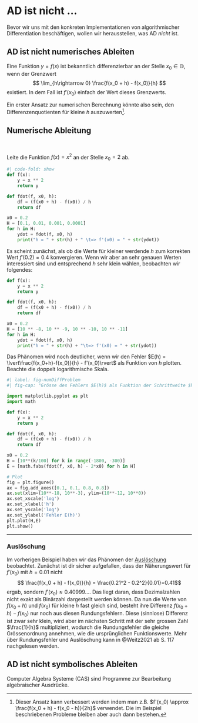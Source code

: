 # AD ist nicht ... 
Bevor wir uns mit den konkreten Implementationen von algorithmischer Differentiation beschäftigen, wollen wir herausstellen, was AD *nicht* ist.


## AD ist nicht numerisches Ableiten {#sec-ADnotNumDiff}
Eine Funktion $y = f(x)$ ist bekanntlich differenzierbar an der Stelle $x_0 \in \mathbb{D}$, wenn der Grenzwert
$$ \lim_{h\rightarrow 0} \frac{f(x_0 + h) - f(x_0)}{h} $$
existiert. In dem Fall ist $f'(x_0)$ einfach der Wert dieses Grenzwerts.

Ein erster Ansatz zur numerischen Berechnung könnte also sein, den Differenzenquotienten für kleine $h$ auszuwerten[^1].

[^1]: Dieser Ansatz kann verbessert werden indem man z.B. $f'(x_0) \approx \frac{f(x_0 + h) - f(x_0 - h)}{2h}$ verwendet. Die im Beispiel beschriebenen Probleme bleiben aber auch dann bestehen.

:::{#exm-numDiff}

## Numerische Ableitung
<br>

Leite die Funktion $f(x) = x^2$ an der Stelle $x_0 = 2$ ab.

```python
#| code-fold: show
def f(x):
    y = x ** 2
    return y

def fdot(f, x0, h):
    df = (f(x0 + h) - f(x0)) / h
    return df

x0 = 0.2
H = [0.1, 0.01, 0.001, 0.0001]
for h in H:
    ydot = fdot(f, x0, h)
    print("h = " + str(h) + " \t=> f'(x0) = " + str(ydot))
```
Es scheint zunächst, als ob die Werte für kleiner werdende $h$ zum korrekten Wert $f'(0.2)=0.4$ konvergieren. Wenn wir aber an sehr genauen Werten interessiert sind und entsprechend $h$ sehr klein wählen, beobachten wir folgendes:

```python
def f(x):
    y = x ** 2
    return y

def fdot(f, x0, h):
    df = (f(x0 + h) - f(x0)) / h
    return df

x0 = 0.2
H = [10 ** -8, 10 ** -9, 10 ** -10, 10 ** -11]
for h in H:
    ydot = fdot(f, x0, h)
    print("h = " + str(h) + "\t=> f'(x0) = " + str(ydot))
``` 

Das Phänomen wird noch deutlicher, wenn wir den Fehler $E(h) = \lvert\frac{f(x_0+h)-f(x_0)}{h} - f'(x_0)\rvert$ als Funktion von $h$ plotten. Beachte die doppelt logarithmische Skala.

```python
#| label: fig-numDiffProblem
#| fig-cap: "Grösse des Fehlers $E(h)$ als Funktion der Schrittweite $h$. Ist $h$ zu gross, dann ist der Näherungswert für $f'(x_0)$ ungenau. Bei kleiner werdendem $h$ nimmt der Fehler zunächst ab, aber ab einem gewissen Wert dominiert die Auslöschung und der Fehler nimmt wieder zu."

import matplotlib.pyplot as plt
import math

def f(x):
    y = x ** 2
    return y

def fdot(f, x0, h):
    df = (f(x0 + h) - f(x0)) / h
    return df

x0 = 0.2
H = [10**(k/100) for k in range(-1800, -300)]
E = [math.fabs(fdot(f, x0, h) - 2*x0) for h in H]

# Plot
fig = plt.figure()
ax = fig.add_axes([0.1, 0.1, 0.8, 0.8])
ax.set(xlim=(10**-18, 10**-3), ylim=(10**-12, 10**0))
ax.set_xscale('log')
ax.set_xlabel('h')
ax.set_yscale('log')
ax.set_ylabel('Fehler E(h)')
plt.plot(H,E)
plt.show()
```
---
:::

### Auslöschung
Im vorherigen Beispiel haben wir das Phänomen der [Auslöschung](https://de.wikipedia.org/wiki/Ausl%C3%B6schung_(numerische_Mathematik)) beobachtet. Zunächst ist dir sicher aufgefallen, dass der Näherungswert für $f'(x_0)$ mit $h=0.01$ nicht 
$$ \frac{f(x_0 + h) - f(x_0)}{h} = \frac{0.21^2 - 0.2^2}{0.01}=0.41$$
ergab, sondern $f'(x_0)\approx 0.40999...$. Das liegt daran, dass Dezimalzahlen nicht exakt als Binärzahl dargestellt werden können. Da nun die Werte von $f(x_0 + h)$ und $f(x_0)$ für kleine $h$ fast gleich sind, besteht ihre Differenz $f(x_0 + h) - f(x_0)$ nur noch aus diesen Rundungsfehlern. Diese (sinnlose) Differenz ist zwar sehr klein, wird aber im nächsten Schritt mit der sehr grossen Zahl $\frac{1}{h}$ multipliziert, wodurch die Rundungsfehler die gleiche Grössenordnung annehmen, wie die ursprünglichen Funktionswerte. Mehr über Rundungsfehler und Auslöschung kann in @Weitz2021 ab S. 117 nachgelesen werden.


## AD ist nicht symbolisches Ableiten
Computer Algebra Systeme (CAS) sind Programme zur Bearbeitung algebraischer Ausdrücke. 